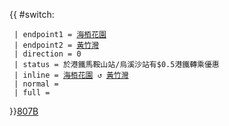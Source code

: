 {{ #switch: {{{format|}}}
  | endpoint1 = [[海栢花園]]
  | endpoint2 = [[黃竹灣]]
  | direction = 0
  | status = 於港鐵馬鞍山站/烏溪沙站有$0.5港鐵轉乘優惠
  | inline = [[海栢花園公共運輸交匯處|海栢花園]] ↺ [[黃竹灣]]
  | normal =
  | full =
}}<noinclude>[[category:新界專線小巴路線模板|807B]]</noinclude>